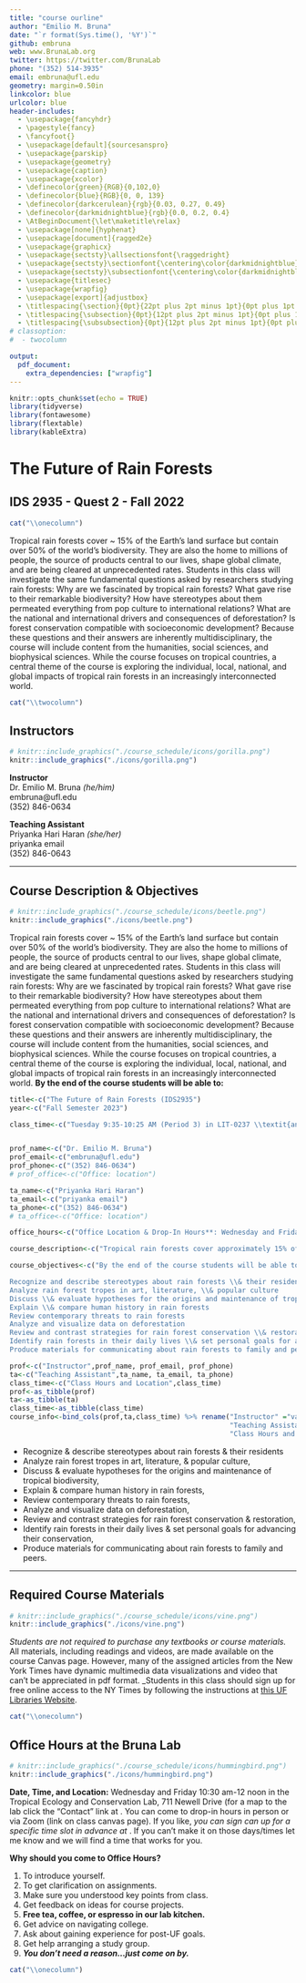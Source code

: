 ```yaml
---
title: "course ourline"
author: "Emilio M. Bruna"
date: "`r format(Sys.time(), '%Y')`"
github: embruna
web: www.BrunaLab.org
twitter: https://twitter.com/BrunaLab
phone: "(352) 514-3935"
email: embruna@ufl.edu
geometry: margin=0.50in
linkcolor: blue
urlcolor: blue
header-includes:
  - \usepackage{fancyhdr}
  - \pagestyle{fancy}
  - \fancyfoot{}
  - \usepackage[default]{sourcesanspro}
  - \usepackage{parskip}
  - \usepackage{geometry}
  - \usepackage{caption}
  - \usepackage{xcolor}
  - \definecolor{green}{RGB}{0,102,0}
  - \definecolor{blue}{RGB}{0, 0, 139}
  - \definecolor{darkcerulean}{rgb}{0.03, 0.27, 0.49}
  - \definecolor{darkmidnightblue}{rgb}{0.0, 0.2, 0.4}
  - \AtBeginDocument{\let\maketitle\relax}
  - \usepackage[none]{hyphenat}
  - \usepackage[document]{ragged2e}
  - \usepackage{graphicx}
  - \usepackage{sectsty}\allsectionsfont{\raggedright}
  - \usepackage{sectsty}\sectionfont{\centering\color{darkmidnightblue}}
  - \usepackage{sectsty}\subsectionfont{\centering\color{darkmidnightblue}}
  - \usepackage{titlesec}
  - \usepackage{wrapfig}
  - \usepackage[export]{adjustbox}
  - \titlespacing{\section}{0pt}{22pt plus 2pt minus 1pt}{0pt plus 1pt minus 1pt}
  - \titlespacing{\subsection}{0pt}{12pt plus 2pt minus 1pt}{0pt plus 1pt minus 1pt}
  - \titlespacing{\subsubsection}{0pt}{12pt plus 2pt minus 1pt}{0pt plus 1pt minus 1pt}
# classoption:
#  - twocolumn

output: 
  pdf_document: 
    extra_dependencies: ["wrapfig"]
---
```


```r
knitr::opts_chunk$set(echo = TRUE)
library(tidyverse)
library(fontawesome)
library(flextable)
library(kableExtra)
```

\vspace{0.3cm}
<!-- \begin{flushleft} -->
<!-- \end{flushleft} -->
# The Future of Rain Forests

## IDS 2935 - Quest 2 - Fall 2022
\vspace{0.6cm} 
\newpage 

```r
cat("\\onecolumn")
```

Tropical rain forests cover ~ 15% of the Earth’s land surface but contain over 50% of the world’s biodiversity. They are also the home to millions of people, the source of products central to our lives, shape global climate, and are being cleared at unprecedented rates. Students in this class will investigate the same fundamental questions asked by researchers studying rain forests: Why are we fascinated by tropical rain forests? What gave rise to their remarkable biodiversity? How have stereotypes about them permeated everything from pop culture to international relations? What are the national and international drivers and consequences of deforestation? Is forest conservation compatible with socioeconomic development? Because these questions and their answers are inherently multidisciplinary, the course will include content from the humanities, social sciences, and biophysical sciences. While the course focuses on tropical countries, a central theme of the course is exploring the individual, local, national, and global impacts of tropical rain forests in an increasingly interconnected world.

```r
cat("\\twocolumn")
```



## Instructors
<!-- \vspace{0.3cm} -->
<!-- \begin{center}   -->

```r
# knitr::include_graphics("./course_schedule/icons/gorilla.png")
knitr::include_graphics("./icons/gorilla.png")
```
**Instructor**  
Dr. Emilio M. Bruna *(he/him)*  
embruna@ufl.edu  
(352) 846-0634   

**Teaching Assistant**  
Priyanka Hari Haran *(she/her)*  
priyanka email  
(352) 846-0643  

<!-- \end{center} -->

---

## Course Description & Objectives
```r
# knitr::include_graphics("./course_schedule/icons/beetle.png")
knitr::include_graphics("./icons/beetle.png")
```
<!-- \vspace{0.3cm} -->
<!-- ***Abridged Version in the Course Catalog:*** This course investigates the fundamental issues addressed by scientists studying tropical rain forests, including what gave rise to their remarkable biodiversity, the drivers and consequences of deforestation, why people are fascinated by rain forests, cultural stereotypes about the tropics, and if forest conservation is compatible with socioeconomic development. -->



<!-- \begin{wrapfigure}{l}{0.3\textwidth} -->
<!--   \centering -->
<!--     \includegraphics[width=\linewidth]{"./icons/gorilla.png"} -->
<!-- \end{wrapfigure} -->



<!-- \begin{wrapfigure}{R}{4in} -->
<!--   \includegraphics{course_schedule/icons/gorilla-1.pdf} -->
<!--   \caption{This is a caption.} -->
<!-- \end{wrapfigure} -->


<!-- ***Longer & More Exciting Version:***  -->
Tropical rain forests cover ~ 15% of the Earth’s land surface but contain over 50% of the world’s biodiversity. They are also the home to millions of people, the source of products central to our lives, shape global climate, and are being cleared at unprecedented rates. Students in this class will investigate the same fundamental questions asked by researchers studying rain forests: Why are we fascinated by tropical rain forests? What gave rise to their remarkable biodiversity? How have stereotypes about them permeated everything from pop culture to international relations? What are the national and international drivers and consequences of deforestation? Is forest conservation compatible with socioeconomic development? Because these questions and their answers are inherently multidisciplinary, the course will include content from the humanities, social sciences, and biophysical sciences. While the course focuses on tropical countries, a central theme of the course is exploring the individual, local, national, and global impacts of tropical rain forests in an increasingly interconnected world. **By the end of the course students will be able to:**


```r

title<-c("The Future of Rain Forests (IDS2935")
year<-c("Fall Semester 2023")

class_time<-c("Tuesday 9:35-10:25 AM (Period 3) in LIT-0237 \\textit{and}","Thursday 9:35-11:30 AM (Periods 3-4) in MAEB-0211","")


prof_name<-c("Dr. Emilio M. Bruna")
prof_email<-c("embruna@ufl.edu")
prof_phone<-c("(352) 846-0634")
# prof_office<-c("Office: location")

ta_name<-c("Priyanka Hari Haran")
ta_email<-c("priyanka email")
ta_phone<-c("(352) 846-0634")
# ta_office<-c("Office: location")

office_hours<-c("Office Location & Drop-In Hours**: Wednesday and Friday 10:30 am - 12 noon in the Tropical Ecology & Conservation Lab, 711 Newell Drive (for a map to the lab click the 'Contact' link at [BrunaLab.org](http://brunalab.org)). You can come to drop-in hours in person or via Zoom (link on class canvas page). If you like, you _sign can up for a specific time slot in advance at [embruna.youcanbook.me](https://embruna.youcanbook.me)_. If you can't make it on those days/times let me know and we will find a time that works for you.")

course_description<-c("Tropical rain forests cover approximately 15% of the Earth’s land surface but contain over 50% of the world’s biodiversity. They are also the home to millions of people, the source of products central to our lives, shape global climate, and are being cleared at unprecedented rates. Students in this class will investigate the same fundamental questions asked by researchers studying rain forests: Why are we fascinated by tropical rain forests? What gave rise to their remarkable biodiversity? How have stereotypes about them permeated everything from pop culture to international relations? What are the national and international drivers and consequences of deforestation? Is forest conservation compatible with socioeconomic development? Because these questions and their answers are inherently multidisciplinary, the course will include content from the humanities, social sciences, and biophysical sciences. While the course focuses on tropical countries, a central theme of the course is exploring the individual, local, national, and global impacts of tropical rain forests in an increasingly interconnected world.")

course_objectives<-c("By the end of the course students will be able to:

Recognize and describe stereotypes about rain forests \\& their residents
Analyze rain forest tropes in art, literature, \\& popular culture
Discuss \\& evaluate hypotheses for the origins and maintenance of tropical biodiversity
Explain \\& compare human history in rain forests
Review contemporary threats to rain forests
Analyze and visualize data on deforestation
Review and contrast strategies for rain forest conservation \\& restoration
Identify rain forests in their daily lives \\& set personal goals for advancing their conservation
Produce materials for communicating about rain forests to family and peers")

prof<-c("Instructor",prof_name, prof_email, prof_phone)
ta<-c("Teaching Assistant",ta_name, ta_email, ta_phone)
class_time<-c("Class Hours and Location",class_time)
prof<-as_tibble(prof)
ta<-as_tibble(ta)
class_time<-as_tibble(class_time)
course_info<-bind_cols(prof,ta,class_time) %>% rename("Instructor" ="value...1",
                                                      "Teaching Assistant" ="value...2",
                                                      "Class Hours and Location" ="value...3")
```

<!-- ```{r profs_table, echo=FALSE,message = FALSE,warning=FALSE,fig.pos='H'} -->
<!-- course_info %>% -->
<!--   kbl(booktabs = T, -->
<!--       bottomrule = F, -->
<!--       # toprule = F, -->
<!--       # midrule = F, -->
<!--       escape= F, -->
<!--       format="latex", -->
<!--       align="lll", -->
<!--       col.names = NULL) %>% -->
<!--   kable_paper(full_width = F, -->
<!--               position = "left") %>% -->
<!--   kable_styling(latex_options = "HOLD_position") %>%  -->
<!--   row_spec(1,bold=T) %>%  -->
<!--   column_spec(1,width = "10em", background="white", latex_valign = "m",color = "black") %>%  -->
<!--   column_spec(2, width = "10em",latex_valign = "m", background = "white", color="black") %>%  -->
<!--   column_spec(3, width = "30em",latex_valign = "m", background = "white", color="black") %>%  -->
<!--   sub("\\\\toprule", "", .) %>% # Removes top line -->
<!--   sub("\\\\bottomrule", "", .) # remove bottom line  -->
<!-- ``` -->

<!-- ## Course objectives -->
\vspace{0.3cm}

* Recognize \& describe stereotypes about rain forests \& their residents
* Analyze rain forest tropes in art, literature, \& popular culture,  
* Discuss \& evaluate hypotheses for the origins and maintenance of tropical biodiversity,  
* Explain \& compare human history in rain forests,  
* Review contemporary threats to rain forests,  
* Analyze and visualize data on deforestation,  
* Review and contrast strategies for rain forest conservation \& restoration,  
* Identify rain forests in their daily lives \& set personal goals for advancing their conservation,  
* Produce materials for communicating about rain forests to family and peers.  

---
## Required Course Materials 
<!-- \vspace{0.3cm} -->
```r
# knitr::include_graphics("./course_schedule/icons/vine.png")
knitr::include_graphics("./icons/vine.png")
```
*Students are not required to purchase any textbooks or course materials.* All materials, including readings and videos, are made available on the course Canvas page. However, many of the assigned articles from the New York Times have dynamic multimedia data visualizations and video that can't be appreciated in pdf format. _Students in this class should sign up for free online access to the NY Times by following the instructions at [this UF Libraries Website](https://businesslibrary.uflib.ufl.edu/c.php?g=943928&p=7708734).

<!-- ---  -->




```r
cat("\\onecolumn")
```


## Office Hours at the Bruna Lab  

```r
# knitr::include_graphics("./course_schedule/icons/hummingbird.png")
knitr::include_graphics("./icons/hummingbird.png")
```

**Date, Time, and Location:** Wednesday and Friday 10:30 am-12 noon in the Tropical Ecology and Conservation Lab, 711 Newell Drive (for a map to the lab click the "Contact" link at \url{http://brunalab.org}. You can come to drop-in hours in person or via Zoom (link on class canvas page). If you like, *you can sign can up for a specific time slot in advance at* \url{https://embruna.youcanbook.me}. If you can't make it on those days/times let me know and we will find a time that works for you.

\vspace{0.3cm}
**Why should you come to Office Hours?**

1. To introduce yourself.  
2. To get clarification on assignments. 
3. Make sure you understood key points from class. 
4. Get feedback on ideas for course projects. 
5. **Free tea, coffee, or espresso in our lab kitchen.**
6. Get advice on navigating college. 
7. Ask about gaining experience for post-UF goals. 
8. Get help arranging a study group. 
9. ***You don't need a reason...just come on by.***


<!-- \end{minipage} -->
<!-- } -->




<!-- Wednesday and Friday 10:30 am - 12 noon in the Tropical Ecology \\& Conservation Lab, 711 Newell Drive (for a map to the lab click the "Contact" link at [BrunaLab.org](http://brunalab.org)). You can come to drop-in hours in person or via Zoom (link on class canvas page). If you like, you _sign can up for a specific time slot in advance at [embruna.youcanbook.me](https://embruna.youcanbook.me)_. If you can't make it on those days/times let me know and we will find a time that works for you. -->


<!-- ### Why should you come to Office Hours? -->

<!-- * To introduce yourself -->
<!-- * Because there is _free tea, coffee, or espresso in our lab kitchen_ -->
<!-- * To get clarification on assignments -->
<!-- * It's an opportunity to discuss topics that came up in class  -->
<!-- * You can check to make sure you understood the key points from a class session -->
<!-- * We can give you feedback on ideas for course projects -->
<!-- * Get advice on successfully navigating college -->
<!-- * Ask questions about how to gain experience for your post-graduation goals -->
<!-- * To get help arranging a study group -->
<!-- * _You don't need a reason...just come on by._  -->



```r
cat("\\onecolumn")
```
